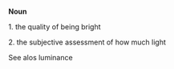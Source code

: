 '''Noun'''

1. the quality of being bright

2. the subjective assessment of how much light

See alos luminance